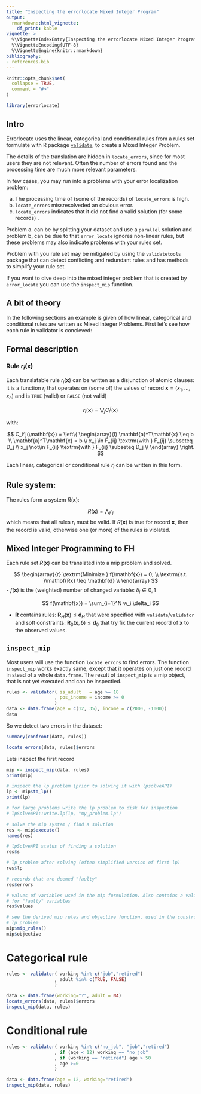 ```yaml
---
title: "Inspecting the errorlocate Mixed Integer Program"
output: 
  rmarkdown::html_vignette:
    df_print: kable
vignette: >
  %\VignetteIndexEntry{Inspecting the errorlocate Mixed Integer Program}
  %\VignetteEncoding{UTF-8}
  %\VignetteEngine{knitr::rmarkdown}
bibliography: 
- references.bib
---
```


```r
knitr::opts_chunk$set(
  collapse = TRUE,
  comment = "#>"
)
```

```r
library(errorlocate)
```

## Intro

Errorlocate uses the linear, categorical and conditional rules from a rules set formulate with R package [`validate`](https://cran.r-project.org/package=validate), to create a Mixed Integer Problem.

The details of the translation are hidden in `locate_errors`, since for most users they are not relevant. Often the number of errors found and the processing time are much more relevant parameters.

In few cases, you may run into a problems with your error localization problem:

a)  The processing time of (some of the records) of `locate_errors` is high.
b)  `locate_errors` missresolveded an obvious error.
c)  `locate_errors` indicates that it did not find a valid solution (for some records) .

Problem a. can be by splitting your dataset and use a `parallel` solution and problem b, can be due to that `error_locate` ignores non-linear rules, but these problems may also indicate problems with your rules set.

Problem with you rule set may be mitigated by using the `validatetools` package that can detect conflicting and redundant rules and has methods to simplify your rule set.

If you want to dive deep into the mixed integer problem that is created by `error_locate` you can use the `inspect_mip` function.

## A bit of theory

In the following sections an example is given of how linear, categorical and conditional rules are written as Mixed Integer Problems. First let's see how each rule in validator is concieved:

## Formal description

### Rule $r_i(\mathbf{x})$

Each translatable rule $r_i(\mathbf{x})$ can be written as a disjunction of atomic clauses: it is a function $r_i$ that operates on (some of) the values of record $\mathbf{x} = (x_1, \ldots, x_n)$ and is `TRUE` (valid) or `FALSE` (not valid)

$$
r_i(\mathbf{x}) = \bigvee_j C_i^j(\mathbf{x})
$$ 

with:

$$
C_i^j(\mathbf{x}) = \left\{
  \begin{array}{l}
 \mathbf{a}^T\mathbf{x} \leq b \\
  \mathbf{a}^T\mathbf{x} = b \\
  x_j \in F_{ij}  \textrm{with } F_{ij} \subseteq D_j \\
  x_j \not\in F_{ij} \textrm{with } F_{ij} \subseteq D_j \\
  \end{array}
\right.
$$

Each linear, categorical or conditional rule $r_i$ can be written in this form.

## Rule system:

The rules form a system $R(\mathbf{x})$:

$$
R(\mathbf{x}) = \bigwedge_i r_i
$$ 
which means that all rules $r_i$ must be valid. If $R(\mathbf{x})$ is true for 
record $\mathbf{x}$, then the record is valid, otherwise one (or more) of the rules is violated.

## Mixed Integer Programming to FH

Each rule set $R(\mathbf{x})$ can be translated into a mip problem and solved. 

$$
\begin{array}{r}
  \textrm{Minimize } f(\mathbf{x}) = 0; \\
  \textrm{s.t. }\mathbf{Rx} \leq \mathbf{d} \\
\end{array}
$$
-   $f(\mathbf{x})$ is the (weighted) number of changed variable: 
$\delta_i \in {0,1}$

$$
f(\mathbf{x}) = \sum_{i=1}^N w_i \delta_i
$$

-   $\mathbf{R}$ contains rules: $\mathbf{R}_H(\mathbf{x}) \leq \mathbf{d}_H$ that
were specified with `validate`/`validator` 
and soft constraints: $\mathbf{R}_0(\mathbf{x}, \mathbf{\delta}) \leq \mathbf{d}_0$ 
that try fix the current 
record of $\mathbf{x}$ to the observed values.

## `inspect_mip`

Most users will use the function `locate_errors` to find errors. The function
`inspect_mip` works exactly same, except that it operates on just one record in
stead of a whole `data.frame`. The result of `inspect_mip` is a mip object, that
is not yet executed and can be inspectied.

```r
rules <- validator( is_adult   = age >= 18
                  , pos_income = income >= 0
                  )
data <- data.frame(age = c(12, 35), income = c(2000, -1000))
data
```

So we detect two errors in the dataset:

```r
summary(confront(data, rules))
```


```r
locate_errors(data, rules)$errors
```

Lets inspect the first record

```r
mip <- inspect_mip(data, rules)
print(mip)
```


```r
# inspect the lp problem (prior to solving it with lpsolveAPI)
lp <- mip$to_lp()
print(lp)

# for large problems write the lp problem to disk for inspection
# lpSolveAPI::write.lp(lp, "my_problem.lp")

# solve the mip system / find a solution
res <- mip$execute()
names(res)

# lpSolveAPI status of finding a solution
res$s

# lp problem after solving (often simplified version of first lp)
res$lp

# records that are deemed "faulty"
res$errors

# values of variables used in the mip formulation. Also contains a valid solution
# for "faulty" variables
res$values

# see the derived mip rules and objective function, used in the construction of
# lp problem
mip$mip_rules()
mip$objective
```

# Categorical rule

```r
rules <- validator( working %in% c("job","retired")
                  , adult %in% c(TRUE, FALSE)
                  )

data <- data.frame(working="?", adult = NA)
locate_errors(data, rules)$errors
inspect_mip(data, rules)
```

# Conditional rule

```r
rules <- validator( working %in% c("no_job", "job","retired")
                  , if (age < 12) working == "no_job"
                  , if (working == "retired") age > 50
                  , age >=0
                  )

data <- data.frame(age = 12, working="retired")
inspect_mip(data, rules)
```
